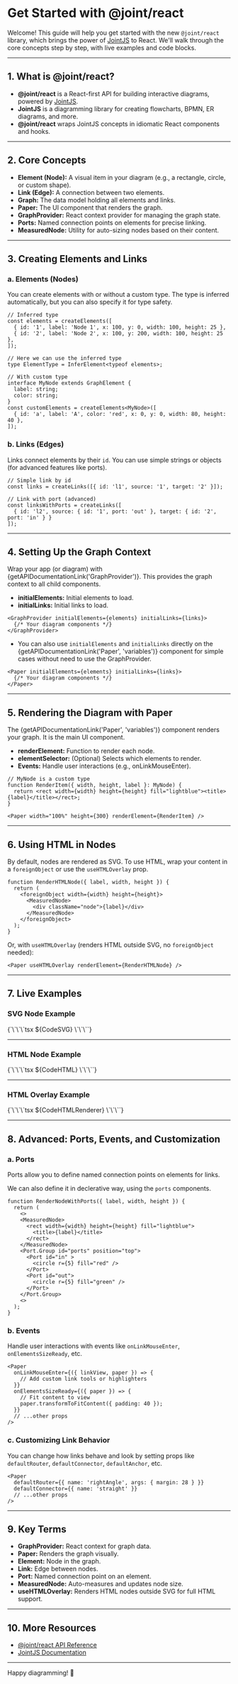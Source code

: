 
<Meta of={Stories} />

# Get Started with @joint/react

Welcome! This guide will help you get started with the new `@joint/react` library, which brings the power of [JointJS](https://www.jointjs.com/) to React. We'll walk through the core concepts step by step, with live examples and code blocks.

---

## 1. What is @joint/react?

- **@joint/react** is a React-first API for building interactive diagrams, powered by [JointJS](https://www.jointjs.com/).
- **JointJS** is a diagramming library for creating flowcharts, BPMN, ER diagrams, and more.
- **@joint/react** wraps JointJS concepts in idiomatic React components and hooks.

---

## 2. Core Concepts

- **Element (Node):** A visual item in your diagram (e.g., a rectangle, circle, or custom shape).
- **Link (Edge):** A connection between two elements.
- **Graph:** The data model holding all elements and links.
- **Paper:** The UI component that renders the graph.
- **GraphProvider:** React context provider for managing the graph state.
- **Ports:** Named connection points on elements for precise linking.
- **MeasuredNode:** Utility for auto-sizing nodes based on their content.

---

## 3. Creating Elements and Links

### a. Elements (Nodes)

You can create elements with or without a custom type. The type is inferred automatically, but you can also specify it for type safety.

```tsx
// Inferred type
const elements = createElements([
  { id: '1', label: 'Node 1', x: 100, y: 0, width: 100, height: 25 },
  { id: '2', label: 'Node 2', x: 100, y: 200, width: 100, height: 25 },
]);

// Here we can use the inferred type
type ElementType = InferElement<typeof elements>;

// With custom type
interface MyNode extends GraphElement {
  label: string;
  color: string;
}
const customElements = createElements<MyNode>([
  { id: 'a', label: 'A', color: 'red', x: 0, y: 0, width: 80, height: 40 },
]);
```

### b. Links (Edges)

Links connect elements by their `id`. You can use simple strings or objects (for advanced features like ports).

```tsx
// Simple link by id
const links = createLinks([{ id: 'l1', source: '1', target: '2' }]);

// Link with port (advanced)
const linksWithPorts = createLinks([
  { id: 'l2', source: { id: '1', port: 'out' }, target: { id: '2', port: 'in' } }
]);
```

---

## 4. Setting Up the Graph Context

Wrap your app (or diagram) with {getAPIDocumentationLink('GraphProvider')}. This provides the graph context to all child components.
- **initialElements:** Initial elements to load.
- **initialLinks:** Initial links to load.
```tsx
<GraphProvider initialElements={elements} initialLinks={links}>
  {/* Your diagram components */}
</GraphProvider>
```

- You can also use `initialElements` and `initialLinks` directly on the {getAPIDocumentationLink('Paper', 'variables')} component for simple cases without need to use the GraphProvider.

```tsx
<Paper initialElements={elements} initialLinks={links}>
  {/* Your diagram components */}
</Paper>
```

---

## 5. Rendering the Diagram with Paper

The {getAPIDocumentationLink('Paper', 'variables')} component renders your graph. It is the main UI component.

- **renderElement:** Function to render each node.
- **elementSelector:** (Optional) Selects which elements to render.
- **Events:** Handle user interactions (e.g., onLinkMouseEnter).

```tsx
// MyNode is a custom type
function RenderItem({ width, height, label }: MyNode) {
  return <rect width={width} height={height} fill="lightblue"><title>{label}</title></rect>;
}

<Paper width="100%" height={300} renderElement={RenderItem} />
```

---

## 6. Using HTML in Nodes

By default, nodes are rendered as SVG. To use HTML, wrap your content in a `foreignObject` or use the `useHTMLOverlay` prop.

```tsx
function RenderHTMLNode({ label, width, height }) {
  return (
    <foreignObject width={width} height={height}>
      <MeasuredNode>
        <div className="node">{label}</div>
      </MeasuredNode>
    </foreignObject>
  );
}
```

Or, with `useHTMLOverlay` (renders HTML outside SVG, no `foreignObject` needed):

```tsx
<Paper useHTMLOverlay renderElement={RenderHTMLNode} />
```

---

## 7. Live Examples

### SVG Node Example

<Canvas of={Stories.SVG} />
<Markdown>
{`\`\`\`tsx
${CodeSVG}
\`\`\``}
</Markdown>

---

### HTML Node Example

<Canvas of={Stories.HTML} />
<Markdown>
{`\`\`\`tsx
${CodeHTML}
\`\`\``}
</Markdown>

---

### HTML Overlay Example

<Canvas of={Stories.HTMLRenderer} />
<Markdown>
{`\`\`\`tsx
${CodeHTMLRenderer}
\`\`\``}
</Markdown>

---

## 8. Advanced: Ports, Events, and Customization

### a. Ports

Ports allow you to define named connection points on elements for links.

We can also define it in declerative way, using the `ports` components.
```tsx
function RenderNodeWithPorts({ label, width, height }) {
  return (
    <>
    <MeasuredNode>
      <rect width={width} height={height} fill="lightblue">
        <title>{label}</title>
      </rect>
    </MeasuredNode>
    <Port.Group id="ports" position="top">
      <Port id="in" >
        <circle r={5} fill="red" />
      </Port>
      <Port id="out">
        <circle r={5} fill="green" />
      </Port>
    </Port.Group>
    <>
  );
}
```

### b. Events

Handle user interactions with events like `onLinkMouseEnter`, `onElementsSizeReady`, etc.

```tsx
<Paper
  onLinkMouseEnter={({ linkView, paper }) => {
    // Add custom link tools or highlighters
  }}
  onElementsSizeReady={({ paper }) => {
    // Fit content to view
    paper.transformToFitContent({ padding: 40 });
  }}
  // ...other props
/>
```

### c. Customizing Link Behavior

You can change how links behave and look by setting props like `defaultRouter`, `defaultConnector`, `defaultAnchor`, etc.

```tsx
<Paper
  defaultRouter={{ name: 'rightAngle', args: { margin: 28 } }}
  defaultConnector={{ name: 'straight' }}
  // ...other props
/>
```

---

## 9. Key Terms

- **GraphProvider:** React context for graph data.
- **Paper:** Renders the graph visually.
- **Element:** Node in the graph.
- **Link:** Edge between nodes.
- **Port:** Named connection point on an element.
- **MeasuredNode:** Auto-measures and updates node size.
- **useHTMLOverlay:** Renders HTML nodes outside SVG for full HTML support.

---

## 10. More Resources

- [@joint/react API Reference](https://github.com/clientIO/joint-plus/tree/main/packages/joint-react)
- [JointJS Documentation](https://docs.jointjs.com/)
---

Happy diagramming! 🚀